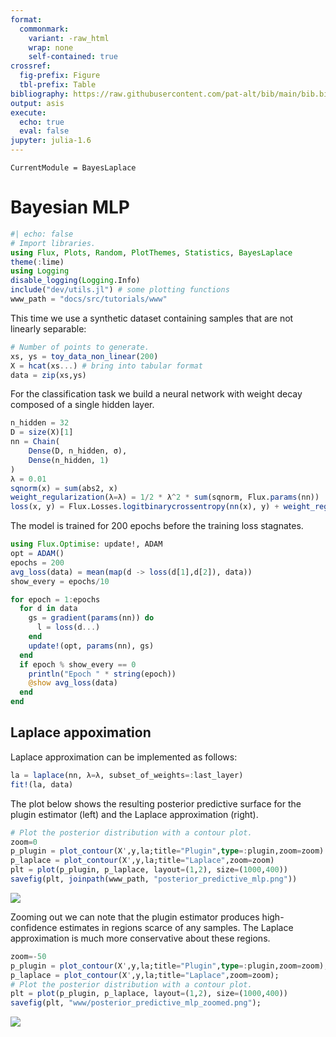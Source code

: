 ```yaml
---
format: 
  commonmark:
    variant: -raw_html
    wrap: none
    self-contained: true
crossref:
  fig-prefix: Figure
  tbl-prefix: Table
bibliography: https://raw.githubusercontent.com/pat-alt/bib/main/bib.bib
output: asis
execute: 
  echo: true
  eval: false
jupyter: julia-1.6
---
```


```@meta
CurrentModule = BayesLaplace
```

# Bayesian MLP

```julia
#| echo: false
# Import libraries.
using Flux, Plots, Random, PlotThemes, Statistics, BayesLaplace
theme(:lime)
using Logging
disable_logging(Logging.Info)
include("dev/utils.jl") # some plotting functions
www_path = "docs/src/tutorials/www"
```

This time we use a synthetic dataset containing samples that are not linearly separable:

```julia
# Number of points to generate.
xs, ys = toy_data_non_linear(200)
X = hcat(xs...) # bring into tabular format
data = zip(xs,ys)
```

For the classification task we build a neural network with weight decay composed of a single hidden layer.

```julia
n_hidden = 32
D = size(X)[1]
nn = Chain(
    Dense(D, n_hidden, σ),
    Dense(n_hidden, 1)
)  
λ = 0.01
sqnorm(x) = sum(abs2, x)
weight_regularization(λ=λ) = 1/2 * λ^2 * sum(sqnorm, Flux.params(nn))
loss(x, y) = Flux.Losses.logitbinarycrossentropy(nn(x), y) + weight_regularization();
```

The model is trained for 200 epochs before the training loss stagnates.

```julia
using Flux.Optimise: update!, ADAM
opt = ADAM()
epochs = 200
avg_loss(data) = mean(map(d -> loss(d[1],d[2]), data))
show_every = epochs/10

for epoch = 1:epochs
  for d in data
    gs = gradient(params(nn)) do
      l = loss(d...)
    end
    update!(opt, params(nn), gs)
  end
  if epoch % show_every == 0
    println("Epoch " * string(epoch))
    @show avg_loss(data)
  end
end
```

## Laplace appoximation

Laplace approximation can be implemented as follows:

```julia
la = laplace(nn, λ=λ, subset_of_weights=:last_layer)
fit!(la, data)
```

The plot below shows the resulting posterior predictive surface for the plugin estimator (left) and the Laplace approximation (right).

```julia
# Plot the posterior distribution with a contour plot.
zoom=0
p_plugin = plot_contour(X',y,la;title="Plugin",type=:plugin,zoom=zoom)
p_laplace = plot_contour(X',y,la;title="Laplace",zoom=zoom)
plt = plot(p_plugin, p_laplace, layout=(1,2), size=(1000,400))
savefig(plt, joinpath(www_path, "posterior_predictive_mlp.png"))
```

![](www/posterior_predictive_mlp.png)

Zooming out we can note that the plugin estimator produces high-confidence estimates in regions scarce of any samples. The Laplace approximation is much more conservative about these regions.

```julia
zoom=-50
p_plugin = plot_contour(X',y,la;title="Plugin",type=:plugin,zoom=zoom);
p_laplace = plot_contour(X',y,la;title="Laplace",zoom=zoom);
# Plot the posterior distribution with a contour plot.
plt = plot(p_plugin, p_laplace, layout=(1,2), size=(1000,400))
savefig(plt, "www/posterior_predictive_mlp_zoomed.png");
```

![](www/posterior_predictive_mlp_zoomed.png)

